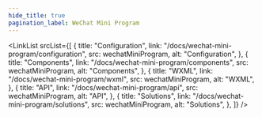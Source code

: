 ```yaml
---
hide_title: true
pagination_label: WeChat Mini Program
---
```



<FeatureIcon
  src={wechatMiniProgram}
  alt="WeChat Mini Program"
  title="WeChat Mini Program"
/>
<LinkList
  srcList={[
    {
      title: "Configuration",
      link: "/docs/wechat-mini-program/configuration",
      src: wechatMiniProgram,
      alt: "Configuration",
    },
    {
      title: "Components",
      link: "/docs/wechat-mini-program/components",
      src: wechatMiniProgram,
      alt: "Components",
    },
    {
      title: "WXML",
      link: "/docs/wechat-mini-program/wxml",
      src: wechatMiniProgram,
      alt: "WXML",
    },
    {
      title: "API",
      link: "/docs/wechat-mini-program/api",
      src: wechatMiniProgram,
      alt: "API",
    },
    {
      title: "Solutions",
      link: "/docs/wechat-mini-program/solutions",
      src: wechatMiniProgram,
      alt: "Solutions",
    },
  ]}
/>
